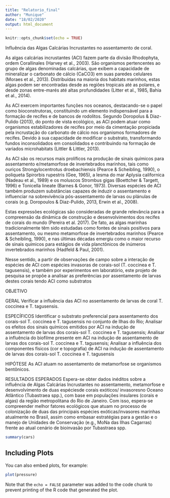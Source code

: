 ```yaml
---
title: "Relatorio_final"
author: "Munique"
date: "18/02/2020"
output: html_document
---
```


```r
knitr::opts_chunk$set(echo = TRUE)
```

Influência das Algas Calcárias Incrustantes no assentamento de coral.

As algas calcárias incrustantes (ACI) fazem parte da divisão Rhodophyta, ordem Corallinales (Harvey et al., 2003). São organismos pertencentes ao grupo de algas denominadas calcárias, que exibem a capacidade de mineralizar o carbonato de cálcio (CaCO3) em suas paredes celulares (Moraes et al., 2013). Distribuídas na maioria dos habitats marinhos, estas algas podem ser encontradas desde as regiões tropicais até as polares, e desde zonas entre-marés até altas profundidades (Litter et al., 1985, Bahia et al., 2014).

As ACI exercem importantes funções nos oceanos, destacando-se o papel como bioconstrutoras, constituindo um elemento indispensável para a formação de recifes e de bancos de rodolitos. Segundo Doropolus & Diaz-Pulido (2013), do ponto de vista ecológico, as ACI podem atuar como organismos estabilizadores de recifes por meio da cimentação propiciada pela incrustação do carbonato de cálcio nos organismos formadores de recifes. Devido à sua capacidade de modificar o substrato, transformando fundos inconsolidados em consolidados e contribuindo na formação de variados microhabitats (Littler & Littler, 2013).

As ACI são os recursos mais prolíficos na produção de sinais químicos para assentamento e/metamorfose de invertebrados marinhos, tais como ouriços Strongylocentrotus droebachiensis (Pearce & Scheibling, 1990), o poliqueta Spirorbis rupestris (Gee, 1965), a lesma do mar Aplysia californica (Nadeau et al., 1989) e os moluscos Strombus gigas (Boettcher & Targett, 1996) e Tonicella lineate (Barnes & Gonor, 1973). Diversas espécies de ACI também produzem substâncias capazes de induzir o assentamento e influenciar na sobrevivência pós-assentamento de larvas ou plánulas de corais (e.g. Doropoulos & Diaz-Pulido, 2013, Erwin et al., 2008).

Estas expressões ecológicas são consideradas de grande relevância para a compreensão da dinâmica de construção e desenvolvimentos dos recifes de corais do mundo (Pereira et al. 2017). De fato, as algas marinhas tradicionalmente têm sido estudadas como fontes de sinais positivos para assentamento, ou mesmo metamorfose de invertebrados marinhos (Pearce & Scheibling, 1990), e nas últimas décadas emergiu como o maior recurso de sinais químicos para estágios de vida planctônicos de inúmeros invertebrados marinhos (Hadfeld & Paul, 2001).
 
Nesse sentido, a partir de observações de campo sobre a interação de espécies de ACI com espécies invasoras de corais-sol (T. coccinea e T. tagusensis), e também por experimentos em laboratório, este projeto de pesquisa se propõe a analisar as preferências por assentamento de larvas destes corais tendo ACI como substratos

OBJETIVO

GERAL
Verificar a influência das ACI no assentamento de larvas de coral T. coccinea e T. tagusensis.

ESPECÍFICOS
Identificar o substrato preferencial para assentamento dos corais-sol T. coccinea e T. tagusensis no conjunto de Ilhas do Rio;
Analisar os efeitos dos sinais químicos emitidos por ACI na indução de assentamento de larvas dos corais-sol T. coccinea e T. tagusensis;
Analisar a influência do biofilme presente em ACI na indução de assentamento de larvas dos corais-sol T. coccinea e T. tagusensis;
Analisar a influência dos componentes físicos (cor e topografia) de ACI na indução de assentamento de larvas dos corais-sol T. coccinea e T. tagusensis


HIPÓTESE
As ACI atuam no assentamento de metamorfose se organismos bentônicos.

RESULTADOS ESPERADOS
Espera-se obter dados inéditos sobre a influência de Algas Calcárias Incrustantes no assentamento, metamorfose e desenvolvimento de duas espéciesde corais exóticos/ invasoresno Oceano Atlântico (Tubastraea spp.), com base em populações insulares (corais e algas) da região metropolitana do Rio de Janeiro. Com isso, espera-se compreender melhor fatores ecológicos que atuam no processo de colonização de duas das principais espécies exóticas/invasores marinhas atualmente no Brasil, assim como embasar estratégias para a gestão e o manejo de Unidades de Conservação (e.g., MoNa das Ilhas Cagarras) frente ao atual cenário de bioinvasão por Tubastraea spp.


```r
summary(cars)
```

## Including Plots

You can also embed plots, for example:

```r
plot(pressure)
```

Note that the `echo = FALSE` parameter was added to the code chunk to prevent printing of the R code that generated the plot.
